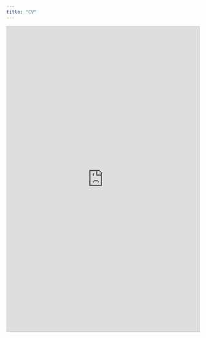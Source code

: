 ```yaml
---
title: "CV"
---
```




<iframe src="https://briellekthompson.github.io/personal_site/BrielleKThompson_CV_2025.pdf" width="100%" height="800px" style="border: 1px solid #ccc;" title="CV PDF"></iframe>
